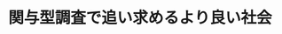 ﻿---
title: "関与型調査で追い求めるより良い社会"
category: "リベラルアーツ研究教育院"
vol: "91"
interviewee: "弓山 達也"
url: ""
tags: []
pdf: "91-1-yumiyama.pdf"
career: ""
preface: "弓山先生の研究室では関与型調査という手法を用いてスピリチュアリティについて研究を行なっている。 この手法を用いることでより社会に働きかけるような研究を行えるという。本稿ではそのような手法を用 いて行なっている二つの研究について紹介するとともに、先生の研究に対する考え方について触れていく。"
---
